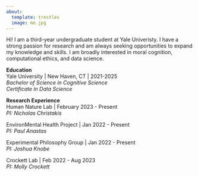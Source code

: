 ```yaml
---
about:
  template: trestles
  image: me.jpg
---
```


Hi! I am a third-year undergraduate student at Yale Univeristy. I have a strong passion for research and am always seeking opportunities to expand my knowledge and skills. I am broadly interested in moral cognition, computational ethics, and data science.

**Education**  
Yale University | New Haven, CT | 2021-2025  
*Bachelor of Science in Cognitive Science*  
*Certificate in Data Science*  

**Research Experience**  
Human Nature Lab | February 2023 - Present  
*PI: Nicholas Christakis*  

EnvironMental Health Project | Jan 2022 - Present  
*PI: Paul Anastas*  

Experimental Philosophy Group | Jan 2022 - Present  
*PI: Joshua Knobe*  

Crockett Lab | Feb 2022 - Aug 2023  
*PI: Molly Crockett*  